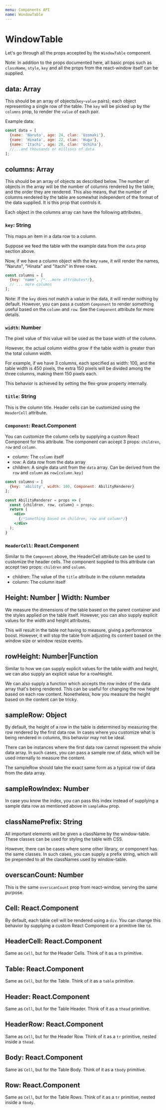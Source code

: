 ```yaml
---
menu: Components API
name: WindowTable
---
```


# WindowTable

Let's go through all the props accepted by the `WindowTable` component.

Note: In addition to the props documented here, all basic props such as
`className`, `style`, `key` and all the props from the react-window itself
can be supplied.  

## **data**: Array
This should be an array of objects(`key`-`value` pairs); each object representing
a single row of the table. The `key` will be picked up by the `columns`
prop, to render the `value` of each pair. 

Example data:
```jsx harmony
const data = [
  {name: 'Naruto', age: 24, clan: 'Uzomaki'},
  {name: 'Hinata', age: 22, clan: 'Huga'},
  {name: 'Itachi', age: 28, clan: 'Uchiha'},
  //...and thousands or millions of data
];
```

## **columns**: Array
This should be an array of objects as described below.
The number of objects in the array will be the number of
columns rendered by the table, and the order they are
rendered. This also means, that
the number of columns rendered by the table are somewhat independent
of the format of the data supplied. It is this prop that
controls it.

Each object in the columns array can have the following 
attributes.

### `key`: String
This maps an item in a data row to a column. 

Suppose we feed the table with the example data from the `data` prop section above.

Now, if we have a column object with the key `name`, it will
render the names, "Naruto", "Hinata" and "Itachi" in three rows.

```jsx harmony
const columns = [
  {key: 'name', /*...more attributes*/},
  // ... more columns
];
```

Note: If the `key` does not match a value in the data, it will render
nothing by default. However, you can pass a custom `Component`
to render something useful based on the `column` and `row`. 
See the `Component` attribute for more details.

### `width`: Number
The pixel value of this value will be used as the base width of the
column. 

However, the actual column widths grow if the table width
is greater than the total column width.

For example, if we have 3 columns, each specified as width: 100,
and the table width is 450 pixels, the extra 150 pixels will be
divided among the three columns, making them 150 pixels each.

This behavior is achieved by setting the flex-grow property internally.

### `title`: String
This is the column title. Header cells can be customized using the 
`HeaderCell` attribute. 

### `Component`: React.Component
You can customize the column cells by supplying a custom React Component
for this attribute. The component can accept 3 props: `children`, `row` and `column`.

* column: The `column` itself
* row: A data row from the data array
* children: A single data unit from the `data` array. Can be derived from the `row` and `column` as `row[column.key]`

```jsx harmony
const columns = [
  {key: 'ability', width: 100, Component: AbilityRenderer}
];

const AbilityRenderer = props => {
  const {children, row, column} = props;
  return ( 
    <div>
      {/*Something based on children, row and column*/}
    </div>
  );
}
```

### `HeaderCell`: React.Component
Similar to the `Component` above, the HeaderCell attribute can be used
to customize the header cells. The component supplied to this attribute
can accept two props: `children` and `column`.

* children: The value of the `title` attribute in the column metadata
* column: The column itself


## **Height**: Number | **Width**: Number
We measure the dimensions of the table based on the parent container
and the styles applied on the table itself. However, you can also
supply explicit values for the width and height attributes.

This will result in the table not having to measure, giving a 
performance boost. However, it will stop the table from adjusting its 
content based on the window size or window resize events.


## **rowHeight**: Number|Function
Similar to how we can supply explicit values for the table width and height,
we can also supply an explicit value for a rowHeight. 

We can also supply a function which accepts the row index of the data array
that's being rendered. This can be useful for changing the row height
based on each row content. Nonetheless, how you measure the height based on the content 
can be tricky. 


## **sampleRow**: Object
By default, the height of a row in the table is determined by measuring the
row rendered by the first data row. In cases where you customize what is being
rendered in columns, this behavior may not be ideal.

There can be instances where the first data row cannot represent the whole
data array. In such cases, you can pass a sample row of data, which will
be used internally to measure the content.

The sampleRow should take the exact same form as a typical row of data from the
data array.


## **sampleRowIndex**: Number
In case you know the index, you can pass this index instead of supplying
a sample data row as mentioned above in `sampleRow` prop.


## **classNamePrefix**: String
All important elements will be given a className by the window-table.
These classes can be used for styling the table with CSS.

However, there can be cases where some other library, or component has the 
same classes. In such cases, you can supply a prefix string, which will
be prepended to all the classNames used by window-table.


## **overscanCount**: Number
This is the same `overscanCount` prop from react-window, serving the same purpose.


## **Cell**: React.Component
By default, each table cell will be rendered using a `div`. 
You can change this behavior by supplying a custom React Component
or a primitive like `td`.


## **HeaderCell**: React.Component
Same as `Cell`, but for the Header Cells. 
Think of it as a `th` primitive.


## **Table**: React.Component
Same as `Cell`, but for the Table. 
Think of it as a `table` primitive.


## **Header**: React.Component
Same as `Cell`, but for the Table Header. 
Think of it as a `thead` primitive.


## **HeaderRow**: React.Component
Same as `Cell`, but for the Header Row. 
Think of it as a `tr` primitive, nested inside a `thead`.


## **Body**: React.Component
Same as `Cell`, but for the Table Body.
Think of it as a `tbody` primitive.


## **Row**: React.Component
Same as `Cell`, but for the Table Rows.
Think of it as a `tr` primitive, nested inside a `tbody`.
